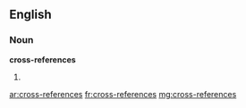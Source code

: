 ==English==

===Noun===
'''cross-references'''

# {{plural of|[[cross-reference]]}}

[[ar:cross-references]]
[[fr:cross-references]]
[[mg:cross-references]]